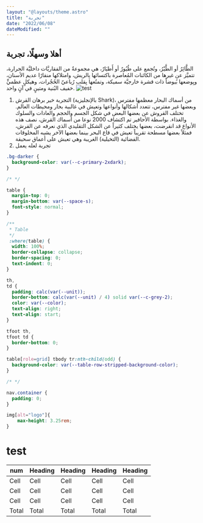 ```yaml
---
layout: "@layouts/theme.astro"
title: "تجربة"
date: "2022/06/08"
dateModified: ""
---
```


## أهلا وسهلًا، تجربة

الطَّائِرُ أو الطَّيْرُ، وتُجمع على طُيُورٌ أو أَطيَارٌ، هي مجموعةٌ من الفقاريَّات داخليَّة الحرارة، تتميَّز عن غيرها من الكائنات المُعاصرة باكتسائها بِالريش، وامتلاكها منقارًا عديم الأسنان، وبِوضعها بُيوضاً ذات قشرة خارجيَّة سميكة، وتمتُعها بِقلبٍ رُباعيّ الحُجُرات، وهيكلٍ عظميٍّ خفيف البُنية ومتينٍ في آنٍ واحد.
![test](https://git.x7md.net/images/powerpuff-frameworks.png)

1. التجربة خير برهان
القرش (بالإنجليزية Shark)، من أسماك البحار معظمها مفترس وبعضها غیر مفترس، تتعدد أشكالها وأنواعها وتعيش في غالبية بحار ومحيطات العالم. تختلف القروش عن بعضها البعض في شکل الجسم والحجم والعادات والسلوك والغذاء.
بواسطة الأحافیر تم اکتشاف 2000 نوعا من أسماك القرش، نصف هذه الأنواع قد انقرضت، بعضها یختلف کثیراً عن الشکل التقلیدي الذي نعرفه‌ عن القرش، فمثلاً بعضها مسطحة تقریباً تعیش في قاع البحر بینما بعضها الآخر يشبه المخلوقات الفضائیة (التخیلیة) الغریبة وهي تعيش على أعماق سحیقة.
2. تجربة لعله يعمل


```css
.bg-darker {
  background-color: var(--c-primary-2xdark);
}

/* */

table {
  margin-top: 0;
  margin-bottom: var(--space-s);
  font-style: normal;
}

/**
 * Table
 */
 :where(table) {
  width: 100%;
  border-collapse: collapse;
  border-spacing: 0;
  text-indent: 0;
}

th,
td {
  padding: calc(var(--unit));
  border-bottom: calc(var(--unit) / 4) solid var(--c-grey-2);
  color: var(--color);
  text-align: right;
  text-align: start;
}

tfoot th,
tfoot td {
  border-bottom: 0;
}

table[role=grid] tbody tr:nth-child(odd) {
  background-color: var(--table-row-stripped-background-color);
}

/* */

nav.container {
  padding: 0;
}

img[alt="logo"]{ 
    max-height: 3.25rem;
}
```

<Youtube id="Rxo43SAC-r0" />

# test
num | Heading | Heading | Heading | Heading 
-- | -- | -- | -- | -- |
Cell | Cell | Cell | Cell | Cell
Cell | Cell | Cell | Cell | Cell
Cell | Cell | Cell | Cell | Cell
Total | Total | Total | Total | Total